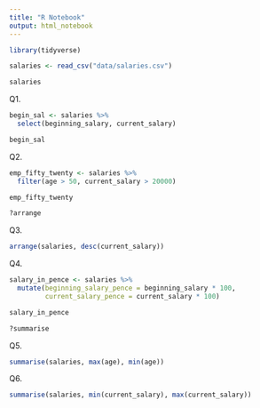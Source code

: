 ```yaml
---
title: "R Notebook"
output: html_notebook
---
```

```r
library(tidyverse)

```

```r
salaries <- read_csv("data/salaries.csv")

salaries
```
Q1.
```r
begin_sal <- salaries %>% 
  select(beginning_salary, current_salary)

begin_sal
```
Q2.
```r
emp_fifty_twenty <- salaries %>% 
  filter(age > 50, current_salary > 20000)

emp_fifty_twenty
```

```r
?arrange
```

Q3. 
```r
arrange(salaries, desc(current_salary))
```


Q4.
```r
salary_in_pence <- salaries %>% 
  mutate(beginning_salary_pence = beginning_salary * 100,
         current_salary_pence = current_salary * 100)

salary_in_pence
```
```r
?summarise
```


Q5.
```r
summarise(salaries, max(age), min(age))
```

Q6. 
```r
summarise(salaries, min(current_salary), max(current_salary))
```














































